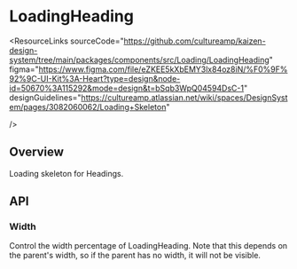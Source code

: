 
<Meta of={LoadingHeadingStories} />

# LoadingHeading

<ResourceLinks
  sourceCode="https://github.com/cultureamp/kaizen-design-system/tree/main/packages/components/src/Loading/LoadingHeading"
  figma="https://www.figma.com/file/eZKEE5kXbEMY3lx84oz8iN/%F0%9F%92%9C-UI-Kit%3A-Heart?type=design&node-id=50670%3A115292&mode=design&t=bSqb3WpQ04594DsC-1"
  designGuidelines="https://cultureamp.atlassian.net/wiki/spaces/DesignSystem/pages/3082060062/Loading+Skeleton"

/>

<KAIOInstallation exportNames="LoadingHeading" />

## Overview

Loading skeleton for <LinkTo pageId="components-heading">Headings</LinkTo>.

<Canvas of={LoadingHeadingStories.Playground} />
<Controls of={LoadingHeadingStories.Playground} />

## API

<DocsStory of={LoadingHeadingStories.Animated} />

<DocsStory of={LoadingHeadingStories.Reversed} />

<DocsStory of={LoadingHeadingStories.Variant} />

<DocsStory of={LoadingHeadingStories.Link} />

### Width

Control the width percentage of LoadingHeading.
Note that this depends on the parent's width, so if the parent has no width, it will not be visible.

<Canvas of={LoadingHeadingStories.Width} />
